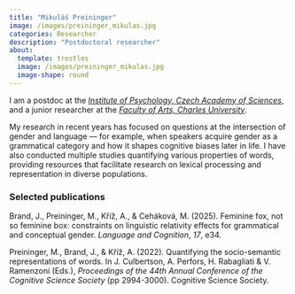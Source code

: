 ```yaml
---
title: "Mikuláš Preininger"
image: /images/preininger_mikulas.jpg
categories: Researcher
description: "Postdoctoral researcher"
about:
  template: trestles
  image: /images/preininger_mikulas.jpg
  image-shape: round
---
```

I am a postdoc at the [*Institute of Psychology, Czech Academy of Sciences*](https://psu.cas.cz/en/), and a junior researcher at the [*Faculty of Arts, Charles University*](https://www.ff.cuni.cz/).

My research in recent years has focused on questions at the intersection of gender and language — for example, when speakers acquire gender as a grammatical category and how it shapes cognitive biases later in life. I have also conducted multiple studies quantifying various properties of words, providing resources that facilitate research on lexical processing and representation in diverse populations.

### Selected publications

Brand, J., Preininger, M., Kříž, A., & Ceháková, M. (2025). Feminine fox, not so feminine box: constraints on linguistic relativity effects for grammatical and conceptual gender. *Language and Cognition*, *17*, e34.

Preininger, M., Brand, J., & Kříž, A. (2022). Quantifying the socio-semantic representations of words. In J. Culbertson, A. Perfors, H. Rabagliati & V. Ramenzoni (Eds.), *Proceedings of the 44th Annual Conference of the Cognitive Science Society* (pp 2994-3000). Cognitive Science Society.

